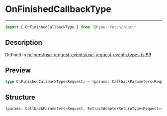 

# OnFinishedCallbackType

<div class="api-docs__separator" data-reactroot="">

---

</div><div class="api-docs__import" data-reactroot="">

```ts
import { OnFinishedCallbackType } from "@hyper-fetch/react"
```

</div><div class="api-docs__section">

## Description

</div><div class="api-docs__description"><span class="api-docs__do-not-parse">



</span></div><p class="api-docs__definition">

Defined in [helpers/use-request-events/use-request-events.types.ts:99](https://github.com/BetterTyped/hyper-fetch/blob/cc329b91/packages/react/src/helpers/use-request-events/use-request-events.types.ts#L99)

</p><div class="api-docs__section">

## Preview

</div><div class="api-docs__preview type single">

```ts
type OnFinishedCallbackType<Request> = (params: CallbackParameters<Request, ExtractAdapterReturnType<Request>>) => void | Promise<void>;
```

</div><div class="api-docs__section">

## Structure

</div><div class="api-docs__returns">

```ts
(params: CallbackParameters<Request, ExtractAdapterReturnType<Request>>) => void | Promise<void>
```

</div>